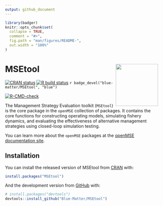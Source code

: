 ---
output: github_document
---

<!-- README.md is generated from README.Rmd. Please edit that file -->

```{r, include = FALSE}
library(badger)
knitr::opts_chunk$set(
  collapse = TRUE,
  comment = "#>",
  fig.path = "man/figures/README-",
  out.width = "100%"
)
```

# MSEtool <img src='man/figures/logo.png' align="right" height="139" />

<!-- badges: start -->
[![CRAN status](https://www.r-pkg.org/badges/version/MSEtool)](https://CRAN.R-project.org/package=MSEtool)
[![R build status](https://github.com/Blue-Matter/MSEtool/workflows/R-CMD-check/badge.svg)](https://github.com/Blue-Matter/MSEtool/actions)
`r badge_devel("blue-matter/MSEtool", "blue")`

[![R-CMD-check](https://github.com/Blue-Matter/MSEtool/actions/workflows/R-CMD-check.yaml/badge.svg)](https://github.com/Blue-Matter/MSEtool/actions/workflows/R-CMD-check.yaml)
<!-- badges: end -->

The Management Strategy Evaluation toolkit (`MSEtool`) is the core package in the `openMSE` collection of packages. It contains the core functions for constructing operating models, simulating fishery dynamics, and evaluating the effectiveness of alternative management strategies using closed-loop simulation testing.

You can learn more about the `openMSE` packages at the [openMSE documentation site](https://openMSE.com).

## Installation

You can install the released version of MSEtool from [CRAN](https://CRAN.R-project.org) with:

``` r
install.packages("MSEtool")
```

And the development version from [GitHub](https://github.com/) with:

``` r
# install.packages("devtools")
devtools::install_github("Blue-Matter/MSEtool")
```


